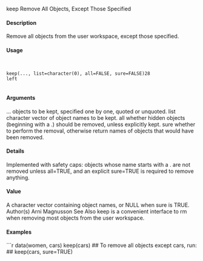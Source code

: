 
keep
Remove All Objects, Except Those Specified

#### Description

Remove all objects from the user workspace, except those specified.

#### Usage
<pre><code>

keep(..., list=character(0), all=FALSE, sure=FALSE)28
left

</code></pre>
#### Arguments

... objects to be kept, specified one by one, quoted or unquoted.
list character vector of object names to be kept.
all whether hidden objects (beginning with a .) should be removed, unless explicitly kept.
sure whether to perform the removal, otherwise return names of objects that would have been removed.

#### Details

Implemented with safety caps: objects whose name starts with a . are not removed unless all=TRUE, and an explicit sure=TRUE is required to remove anything.

#### Value

A character vector containing object names, or NULL when sure is TRUE.
Author(s)
Arni Magnusson
See Also
keep is a convenient interface to rm when removing most objects from the user workspace.

#### Examples
```r

data(women, cars)
keep(cars)
## To remove all objects except cars, run:
## keep(cars, sure=TRUE)
